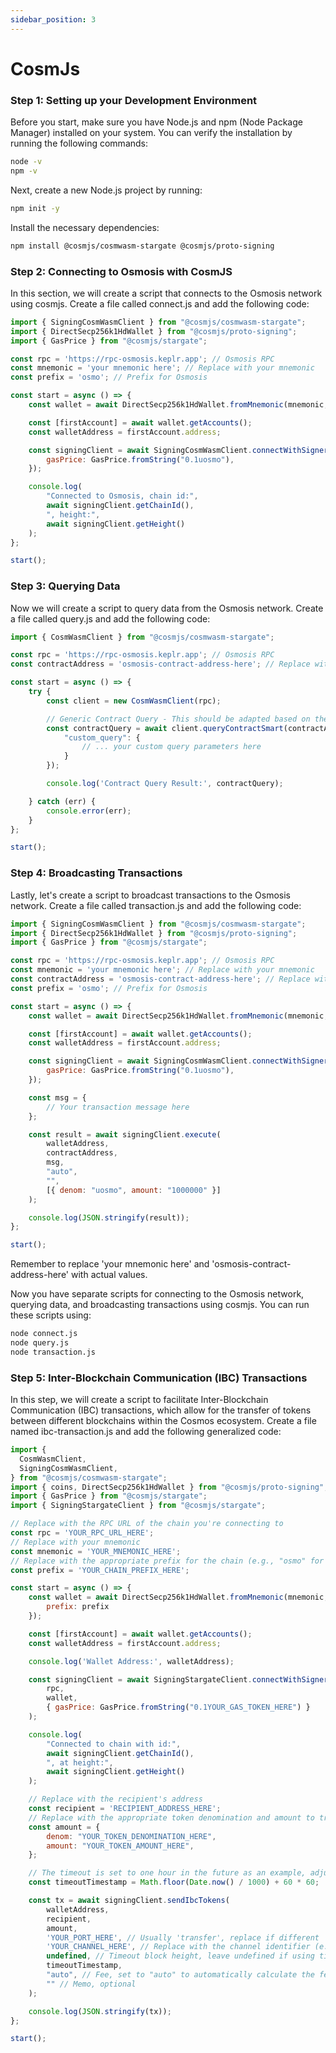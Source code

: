 ```yaml
---
sidebar_position: 3
---
```


# CosmJs

### Step 1: Setting up your Development Environment

Before you start, make sure you have Node.js and npm (Node Package Manager) installed on your system. You can verify the installation by running the following commands:

```bash
node -v
npm -v
```

Next, create a new Node.js project by running:

```bash
npm init -y
```

Install the necessary dependencies:

```bash
npm install @cosmjs/cosmwasm-stargate @cosmjs/proto-signing
```

### Step 2: Connecting to Osmosis with CosmJS

In this section, we will create a script that connects to the Osmosis network using cosmjs. Create a file called connect.js and add the following code:

```js
import { SigningCosmWasmClient } from "@cosmjs/cosmwasm-stargate";
import { DirectSecp256k1HdWallet } from "@cosmjs/proto-signing";
import { GasPrice } from "@cosmjs/stargate";

const rpc = 'https://rpc-osmosis.keplr.app'; // Osmosis RPC
const mnemonic = 'your mnemonic here'; // Replace with your mnemonic
const prefix = 'osmo'; // Prefix for Osmosis

const start = async () => {
    const wallet = await DirectSecp256k1HdWallet.fromMnemonic(mnemonic, { prefix });

    const [firstAccount] = await wallet.getAccounts();
    const walletAddress = firstAccount.address;

    const signingClient = await SigningCosmWasmClient.connectWithSigner(rpc, wallet, {
        gasPrice: GasPrice.fromString("0.1uosmo"),
    });

    console.log(
        "Connected to Osmosis, chain id:", 
        await signingClient.getChainId(), 
        ", height:", 
        await signingClient.getHeight()
    );
};

start();
```

### Step 3: Querying Data

Now we will create a script to query data from the Osmosis network. Create a file called query.js and add the following code:

```js
import { CosmWasmClient } from "@cosmjs/cosmwasm-stargate";

const rpc = 'https://rpc-osmosis.keplr.app'; // Osmosis RPC
const contractAddress = 'osmosis-contract-address-here'; // Replace with actual contract address

const start = async () => {
    try {
        const client = new CosmWasmClient(rpc);

        // Generic Contract Query - This should be adapted based on the actual contract's query methods
        const contractQuery = await client.queryContractSmart(contractAddress, {
            "custom_query": { 
                // ... your custom query parameters here 
            }
        });

        console.log('Contract Query Result:', contractQuery);

    } catch (err) {
        console.error(err);
    }
};

start();
```

### Step 4: Broadcasting Transactions

Lastly, let's create a script to broadcast transactions to the Osmosis network. Create a file called transaction.js and add the following code:

```js
import { SigningCosmWasmClient } from "@cosmjs/cosmwasm-stargate";
import { DirectSecp256k1HdWallet } from "@cosmjs/proto-signing";
import { GasPrice } from "@cosmjs/stargate";

const rpc = 'https://rpc-osmosis.keplr.app'; // Osmosis RPC
const mnemonic = 'your mnemonic here'; // Replace with your mnemonic
const contractAddress = 'osmosis-contract-address-here'; // Replace with actual contract address
const prefix = 'osmo'; // Prefix for Osmosis

const start = async () => {
    const wallet = await DirectSecp256k1HdWallet.fromMnemonic(mnemonic, { prefix });

    const [firstAccount] = await wallet.getAccounts();
    const walletAddress = firstAccount.address;

    const signingClient = await SigningCosmWasmClient.connectWithSigner(rpc, wallet, {
        gasPrice: GasPrice.fromString("0.1uosmo"),
    });

    const msg = {
        // Your transaction message here
    };

    const result = await signingClient.execute(
        walletAddress,
        contractAddress,
        msg,
        "auto",
        "",
        [{ denom: "uosmo", amount: "1000000" }]
    );

    console.log(JSON.stringify(result));
};

start();
```

Remember to replace 'your mnemonic here' and 'osmosis-contract-address-here' with actual values.

Now you have separate scripts for connecting to the Osmosis network, querying data, and broadcasting transactions using cosmjs. You can run these scripts using:

```bash
node connect.js
node query.js
node transaction.js
```

### Step 5: Inter-Blockchain Communication (IBC) Transactions

In this step, we will create a script to facilitate Inter-Blockchain Communication (IBC) transactions, which allow for the transfer of tokens between different blockchains within the Cosmos ecosystem. Create a file named ibc-transaction.js and add the following generalized code:

```js
import {
  CosmWasmClient,
  SigningCosmWasmClient,
} from "@cosmjs/cosmwasm-stargate";
import { coins, DirectSecp256k1HdWallet } from "@cosmjs/proto-signing";
import { GasPrice } from "@cosmjs/stargate";
import { SigningStargateClient } from "@cosmjs/stargate";

// Replace with the RPC URL of the chain you're connecting to
const rpc = 'YOUR_RPC_URL_HERE';
// Replace with your mnemonic
const mnemonic = 'YOUR_MNEMONIC_HERE';
// Replace with the appropriate prefix for the chain (e.g., "osmo" for Osmosis)
const prefix = 'YOUR_CHAIN_PREFIX_HERE';

const start = async () => {
    const wallet = await DirectSecp256k1HdWallet.fromMnemonic(mnemonic, {
        prefix: prefix
    });

    const [firstAccount] = await wallet.getAccounts();
    const walletAddress = firstAccount.address;

    console.log('Wallet Address:', walletAddress);

    const signingClient = await SigningStargateClient.connectWithSigner(
        rpc, 
        wallet, 
        { gasPrice: GasPrice.fromString("0.1YOUR_GAS_TOKEN_HERE") }
    );

    console.log(
        "Connected to chain with id:",
        await signingClient.getChainId(),
        ", at height:",
        await signingClient.getHeight()
    );

    // Replace with the recipient's address
    const recipient = 'RECIPIENT_ADDRESS_HERE';
    // Replace with the appropriate token denomination and amount to transfer
    const amount = {
        denom: "YOUR_TOKEN_DENOMINATION_HERE",
        amount: "YOUR_TOKEN_AMOUNT_HERE",
    };

    // The timeout is set to one hour in the future as an example, adjust as needed
    const timeoutTimestamp = Math.floor(Date.now() / 1000) + 60 * 60;

    const tx = await signingClient.sendIbcTokens(
        walletAddress,
        recipient, 
        amount, 
        'YOUR_PORT_HERE', // Usually 'transfer', replace if different
        'YOUR_CHANNEL_HERE', // Replace with the channel identifier (e.g., 'channel-0')
        undefined, // Timeout block height, leave undefined if using timeout timestamp
        timeoutTimestamp, 
        "auto", // Fee, set to "auto" to automatically calculate the fee
        "" // Memo, optional
    );

    console.log(JSON.stringify(tx));
};

start();
```

